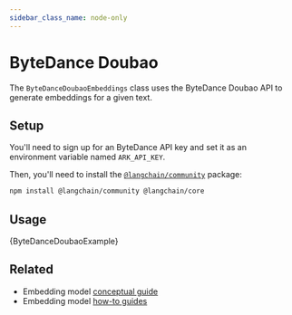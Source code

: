 ```yaml
---
sidebar_class_name: node-only
---
```


# ByteDance Doubao

The `ByteDanceDoubaoEmbeddings` class uses the ByteDance Doubao API to generate embeddings for a given text.

## Setup

You'll need to sign up for an ByteDance API key and set it as an environment variable named `ARK_API_KEY`.

Then, you'll need to install the [`@langchain/community`](https://www.npmjs.com/package/@langchain/community) package:


<IntegrationInstallTooltip></IntegrationInstallTooltip>

```bash npm2yarn
npm install @langchain/community @langchain/core
```

## Usage


<CodeBlock language="typescript">{ByteDanceDoubaoExample}</CodeBlock>

## Related

- Embedding model [conceptual guide](/docs/concepts/embedding_models)
- Embedding model [how-to guides](/docs/how_to/#embedding-models)
